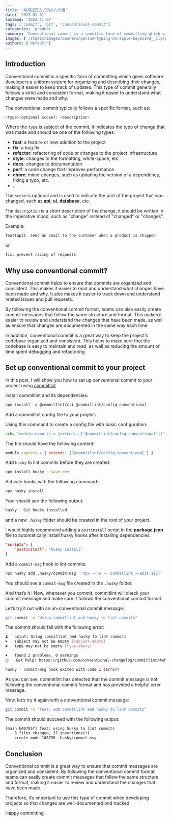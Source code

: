 ```yaml
---
title: '常规提交方式的入门介绍'
date: '2023-01-01'
lastmod: '2024-11-07'
tags: ['commit', 'git', 'conventional-commit']
categories: 'product'
summary: 'Conventional commit is a specific form of committing which gives software developers a uniform system for organizing and describing their changes, making it easier to keep track of updates'
images: ['/static/images/banners/person-typing-on-apple-keyboard__ilyapavlov__wbXdGS_D17U.jpeg']
authors: ['default']
---
```


## Introduction

Conventional commit is a specific form of committing which gives software developers a uniform system for organizing and describing their changes, making it easier to keep track of updates.
This type of commit generally follows a strict and consistent format, making it easier to understand what changes were made and why.

The conventional commit typically follows a specific format, such as:

```bash
<type>[optional scope]: <description>
```

Where the `type` is subject of the commit, it indicates the type of change that was made and should be one of the following types:

- **feat**: a feature or new addition to the project
- **fix**: a bug fix
- **refactor**: refactoring of code or changes to the project infrastructure
- **style**: changes to the formatting, white-space, etc.
- **docs**: changes to documentation
- **perf**: a code change that improves performance
- **chore**: minor changes, such as updating the version of a dependency, fixing a typo, etc.
- ...

The `scope` is optional and is used to indicate the part of the project that was changed, such as **api**, **ui**, **database**, etc.

The `description` is a short description of the change, it should be written in the imperative mood, such as "change" instead of "changed" or "changes".

Example:

```bash
feat(api): send an email to the customer when a product is shipped
```

or

```bash
fix: prevent racing of requests
```

## Why use conventional commit?

Conventional commit helps to ensure that commits are organized and consistent. This makes it easier to read and understand what changes have been made and why. It also makes it easier to track down and understand related issues and pull requests.

By following the conventional commit format, teams can also easily create commit messages that follow the same structure and format. This makes it easier to review and understand the changes that have been made, as well as ensure that changes are documented in the same way each time.

In addition, conventional commit is a great way to keep the project’s codebase organized and consistent. This helps to make sure that the codebase is easy to maintain and read, as well as reducing the amount of time spent debugging and refactoring.

## Set up conventional commit to your project

In this post, I will show you how to set up conventional commit to your project using [commitlint](https://commitlint.js.org/#/)

<Twemoji emoji="keycap-1" /> Install commitlint and its dependencies:

```bash
npm install -g @commitlint/cli @commitlint/config-conventional
```

<Twemoji emoji="keycap-2" /> Add a commitlint config file to your project:

Using this command to create a config file with basic configuration:

```bash
echo "module.exports = {extends: ['@commitlint/config-conventional']}" > commitlint.config.js
```

The file should have the following content:

```js:commitlint.config.js
module.exports = { extends: ['@commitlint/config-conventional'] }
```

<Twemoji emoji="keycap-3" /> Add `husky` to lint commits before they are created:

```bash
npm install husky --save-dev
```

Activate hooks with the following command:

```bash
npx husky install
```

Your should see the following output:

```bash
husky - Git hooks installed
```

and a new `.husky` folder should be created in the root of your project.

<Twemoji emoji="light-bulb" /> I would highly recommend adding a `postinstall` script in the
**package.json** file to automatically install husky hooks after installing dependencies:

```json
"scripts": {
	"postinstall": "husky install"
}
```

<Twemoji emoji="keycap-4" /> Add a `commit-msg` hook to lint commits:

```bash
npx husky add .husky/commit-msg  'npx --no -- commitlint --edit ${1}'
```

You should see a `commit-msg` file created in the `.husky` folder.

And that’s it <Twemoji emoji="party-popper" />! Now, whenever you commit, commitlint will check your commit message and make sure it follows the conventional commit format.

Let’s try it out with an un-conventional commit message:

```bash
git commit -m "Using commitlint and husky to lint commits"
```

The commit should fail with the following error:

```bash showLineNumbers
⧗   input: Using commitlint and husky to lint commits
✖   subject may not be empty [subject-empty]
✖   type may not be empty [type-empty]

✖   found 2 problems, 0 warnings
ⓘ   Get help: https://github.com/conventional-changelog/commitlint/#what-is-commitlint

husky - commit-msg hook exited with code 1 (error)
```

As you can see, commitlint has detected that the commit message is not following the conventional commit format and has provided a helpful error message.

Now, let’s try it again with a conventional commit message:

```bash
git commit -m "feat: add commitlint and husky to lint commits"
```

The commit should succeed with the following output:

```bash showLineNumbers
[main b40785f] feat: using husky to lint commits
	3 files changed, 27 insertions(+)
	create mode 100755 .husky/commit-msg
```

## Conclusion

Conventional commit is a great way to ensure that commit messages are organized and consistent.
By following the conventional commit format,
teams can easily create commit messages that follow the same structure and format,
making it easier to review and understand the changes that have been made.

Therefore, it’s important to use this type of commit when developing projects so that changes are well-documented and tracked.

Happy committing <Twemoji emoji="clinking-beer-mugs" />
